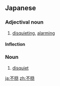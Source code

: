 ==Japanese==
{{ja-kanjitab|不|穏}}

===Adjectival noun===
{{ja-adj|ふおん|decl=な}}

# [[disquieting]], [[alarming]]

====Inflection====
{{ja-na|不穏|ふおん|fuon}}

===Noun===
{{ja-noun|ふおん}}

# [[disquiet]]

[[ja:不穏]]
[[zh:不穏]]